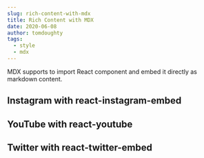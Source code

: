 ```yaml
---
slug: rich-content-with-mdx
title: Rich Content with MDX
date: 2020-06-08
author: tomdoughty
tags:
  - style
  - mdx
---
```


MDX supports to import React component and embed it directly as markdown content.

## Instagram with react-instagram-embed


<p>
  <InstagramEmbed
    url="https://instagr.am/p/Zw9o4/"
    maxWidth={320}
    hideCaption={true}
  />
</p>

## YouTube with react-youtube


<p>
  <YouTube videoId={"2g811Eo7K8U"} containerClassName={"youtube-container"} />
</p>

## Twitter with react-twitter-embed


<p>
  <TwitterTweetEmbed tweetId={"933354946111705097"} />
</p>
